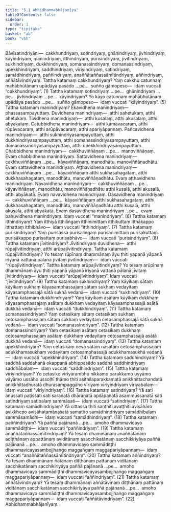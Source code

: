 ```yaml
---
title: "5.1 Abhidhammabhājanīya"
tableOfContents: false
sidebar:
  order: 1
type: "tipitaka"
basket: "ab"
book: "vbh"
---
```



<DynamicBreadcrumb />

<Division number="219" book="vbh" bookNo="30" page="128">

<Paragraph number="859" book="vbh">
Bāvīsatindriyāni—  cakkhundriyaṃ, sotindriyaṃ, ghānindriyaṃ, jivhindriyaṃ, kāyindriyaṃ, manindriyaṃ, itthindriyaṃ, purisindriyaṃ, jīvitindriyaṃ, sukhindriyaṃ, dukkhindriyaṃ, somanassindriyaṃ, domanassindriyaṃ, upekkhindriyaṃ, saddhindriyaṃ, vīriyindriyaṃ, satindriyaṃ, samādhindriyaṃ, paññindriyaṃ, anaññātaññassāmītindriyaṃ, aññindriyaṃ, aññātāvindriyaṃ.
</Paragraph>

</Division>
<Division number="220" book="vbh" bookNo="30" page="128">

<Paragraph number="860" book="vbh">
Tattha katamaṃ cakkhundriyaṃ? Yaṃ cakkhu catunnaṃ mahābhūtānaṃ upādāya pasādo …pe…  suñño gāmopeso—  idaṃ vuccati “cakkhundriyaṃ”. (1)
</Paragraph>

<Paragraph number="861" book="vbh">
Tattha katamaṃ sotindriyaṃ …pe…  ghānindriyaṃ …pe…  jivhindriyaṃ …pe…  kāyindriyaṃ? Yo kāyo catunnaṃ mahābhūtānaṃ upādāya pasādo …pe…  suñño gāmopeso—  idaṃ vuccati “kāyindriyaṃ”. (5)
</Paragraph>

<Paragraph number="862" book="vbh">
Tattha katamaṃ manindriyaṃ? Ekavidhena manindriyaṃ—  phassasampayuttaṃ. Duvidhena manindriyaṃ—  atthi sahetukaṃ, atthi ahetukaṃ. Tividhena manindriyaṃ—  atthi kusalaṃ, atthi akusalaṃ, atthi abyākataṃ. Catubbidhena manindriyaṃ—  atthi kāmāvacaraṃ, atthi rūpāvacaraṃ, atthi arūpāvacaraṃ, atthi apariyāpannaṃ. Pañcavidhena manindriyaṃ—  atthi sukhindriyasampayuttaṃ, atthi dukkhindriyasampayuttaṃ, atthi somanassindriyasampayuttaṃ, atthi domanassindriyasampayuttaṃ, atthi upekkhindriyasampayuttaṃ. Chabbidhena manindriyaṃ—  cakkhuviññāṇaṃ …pe…  manoviññāṇaṃ. Evaṃ chabbidhena manindriyaṃ.
</Paragraph>

<Paragraph number="863" book="vbh">
Sattavidhena manindriyaṃ—  cakkhuviññāṇaṃ …pe…  kāyaviññāṇaṃ, manodhātu, manoviññāṇadhātu. Evaṃ sattavidhena manindriyaṃ.
</Paragraph>

<Paragraph number="864" book="vbh">
Aṭṭhavidhena manindriyaṃ—  cakkhuviññāṇaṃ …pe…  kāyaviññāṇaṃ atthi sukhasahagataṃ, atthi dukkhasahagataṃ, manodhātu, manoviññāṇadhātu. Evaṃ aṭṭhavidhena manindriyaṃ.
</Paragraph>

<Paragraph number="865" book="vbh">
Navavidhena manindriyaṃ—  cakkhuviññāṇaṃ …pe…  kāyaviññāṇaṃ, manodhātu, manoviññāṇadhātu atthi kusalā, atthi akusalā, atthi abyākatā. Evaṃ navavidhena manindriyaṃ.
</Paragraph>

<Paragraph number="866" book="vbh">
Dasavidhena manindriyaṃ—  cakkhuviññāṇaṃ …pe…  kāyaviññāṇaṃ atthi sukhasahagataṃ, atthi dukkhasahagataṃ, manodhātu, manoviññāṇadhātu atthi kusalā, atthi akusalā, atthi abyākatā. Evaṃ dasavidhena manindriyaṃ …pe…  evaṃ bahuvidhena manindriyaṃ. Idaṃ vuccati “manindriyaṃ”. (6)
</Paragraph>

<Paragraph number="867" book="vbh">
Tattha katamaṃ itthindriyaṃ? Yaṃ itthiyā itthiliṅgaṃ itthinimittaṃ itthikuttaṃ itthākappo itthattaṃ itthibhāvo—  idaṃ vuccati “itthindriyaṃ”. (7)
</Paragraph>

<Paragraph number="868" book="vbh">
Tattha katamaṃ purisindriyaṃ? Yaṃ purisassa purisaliṅgaṃ purisanimittaṃ purisakuttaṃ purisākappo purisattaṃ purisabhāvo—  idaṃ vuccati “purisindriyaṃ”. (8)
</Paragraph>

<Paragraph number="869" book="vbh">
Tattha katamaṃ jīvitindriyaṃ? Jīvitindriyaṃ duvidhena—  atthi rūpajīvitindriyaṃ, atthi arūpajīvitindriyaṃ.
</Paragraph>

<Paragraph number="870" book="vbh">
Tattha katamaṃ rūpajīvitindriyaṃ? Yo tesaṃ rūpīnaṃ dhammānaṃ āyu ṭhiti yapanā yāpanā iriyanā vattanā pālanā jīvitaṃ jīvitindriyaṃ—  idaṃ vuccati “rūpajīvitindriyaṃ”.
</Paragraph>

<Paragraph number="871" book="vbh">
Tattha katamaṃ arūpajīvitindriyaṃ? Yo tesaṃ arūpīnaṃ dhammānaṃ āyu ṭhiti yapanā yāpanā iriyanā vattanā pālanā jīvitaṃ jīvitindriyaṃ—  idaṃ vuccati “arūpajīvitindriyaṃ”. Idaṃ vuccati “jīvitindriyaṃ”. (9)
</Paragraph>

<Paragraph number="872" book="vbh">
Tattha katamaṃ sukhindriyaṃ? Yaṃ kāyikaṃ sātaṃ kāyikaṃ sukhaṃ kāyasamphassajaṃ sātaṃ sukhaṃ vedayitaṃ kāyasamphassajā sātā sukhā vedanā—  idaṃ vuccati “sukhindriyaṃ”. (10)
</Paragraph>

<Paragraph number="873" book="vbh">
Tattha katamaṃ dukkhindriyaṃ? Yaṃ kāyikaṃ asātaṃ kāyikaṃ dukkhaṃ kāyasamphassajaṃ asātaṃ dukkhaṃ vedayitaṃ kāyasamphassajā asātā dukkhā vedanā—  idaṃ vuccati “dukkhindriyaṃ”. (11)
</Paragraph>

<Paragraph number="874" book="vbh">
Tattha katamaṃ somanassindriyaṃ? Yaṃ cetasikaṃ sātaṃ cetasikaṃ sukhaṃ cetosamphassajaṃ sātaṃ sukhaṃ vedayitaṃ cetosamphassajā sātā sukhā vedanā—  idaṃ vuccati “somanassindriyaṃ”. (12)
</Paragraph>

<Paragraph number="875" book="vbh">
Tattha katamaṃ domanassindriyaṃ? Yaṃ cetasikaṃ asātaṃ cetasikaṃ dukkhaṃ cetosamphassajaṃ asātaṃ dukkhaṃ vedayitaṃ cetosamphassajā asātā dukkhā vedanā—  idaṃ vuccati “domanassindriyaṃ”. (13)
</Paragraph>

<Paragraph number="876" book="vbh">
Tattha katamaṃ upekkhindriyaṃ? Yaṃ cetasikaṃ neva sātaṃ nāsātaṃ cetosamphassajaṃ adukkhamasukhaṃ vedayitaṃ cetosamphassajā adukkhamasukhā vedanā—  idaṃ vuccati “upekkhindriyaṃ”. (14)
</Paragraph>

<Paragraph number="877" book="vbh">
Tattha katamaṃ saddhindriyaṃ? Yā saddhā saddahanā okappanā abhippasādo saddhā saddhindriyaṃ saddhābalaṃ—  idaṃ vuccati “saddhindriyaṃ”. (15)
</Paragraph>

<Paragraph number="878" book="vbh">
Tattha katamaṃ vīriyindriyaṃ? Yo cetasiko vīriyārambho nikkamo parakkamo uyyāmo vāyāmo ussāho ussoḷhī thāmo ṭhiti asithilaparakkamatā anikkhittachandatā anikkhittadhuratā dhurasampaggāho vīriyaṃ vīriyindriyaṃ vīriyabalaṃ—  idaṃ vuccati “vīriyindriyaṃ”. (16)
</Paragraph>

<Paragraph number="879" book="vbh">
Tattha katamaṃ satindriyaṃ? Yā sati anussati paṭissati sati saraṇatā dhāraṇatā apilāpanatā asammussanatā sati satindriyaṃ satibalaṃ sammāsati—  idaṃ vuccati “satindriyaṃ”. (17)
</Paragraph>

<Paragraph number="880" book="vbh">
Tattha katamaṃ samādhindriyaṃ? Yā cittassa ṭhiti saṇṭhiti avaṭṭhiti avisāhāro avikkhepo avisāhaṭamānasatā samatho samādhindriyaṃ samādhibalaṃ sammāsamādhi—  idaṃ vuccati “samādhindriyaṃ”. (18)
</Paragraph>

<Paragraph number="881" book="vbh">
Tattha katamaṃ paññindriyaṃ? Yā paññā pajānanā …pe…  amoho dhammavicayo sammādiṭṭhi—  idaṃ vuccati “paññindriyaṃ”. (19)
</Paragraph>

<Paragraph number="882" book="vbh">
Tattha katamaṃ anaññātaññassāmītindriyaṃ? Yā tesaṃ dhammānaṃ anaññātānaṃ adiṭṭhānaṃ appattānaṃ aviditānaṃ asacchikatānaṃ sacchikiriyāya paññā pajānanā …pe…  amoho dhammavicayo sammādiṭṭhi dhammavicayasambojjhaṅgo maggaṅgaṃ maggapariyāpannaṃ—  idaṃ vuccati “anaññātaññassāmītindriyaṃ”. (20)
</Paragraph>

<Paragraph number="883" book="vbh">
Tattha katamaṃ aññindriyaṃ? Yā tesaṃ dhammānaṃ ñātānaṃ diṭṭhānaṃ pattānaṃ viditānaṃ sacchikatānaṃ sacchikiriyāya paññā pajānanā …pe…  amoho dhammavicayo sammādiṭṭhi dhammavicayasambojjhaṅgo maggaṅgaṃ maggapariyāpannaṃ—  idaṃ vuccati “aññindriyaṃ”. (21)
</Paragraph>

<Paragraph number="884" book="vbh">
Tattha katamaṃ aññātāvindriyaṃ? Yā tesaṃ dhammānaṃ aññātāvīnaṃ diṭṭhānaṃ pattānaṃ viditānaṃ sacchikatānaṃ sacchikiriyāya paññā pajānanā …pe…  amoho dhammavicayo sammādiṭṭhi dhammavicayasambojjhaṅgo maggaṅgaṃ maggapariyāpannaṃ—  idaṃ vuccati “aññātāvindriyaṃ”. (22)

</Paragraph>
</Division>

<Paragraph number="885" type="center" book="vbh">
Abhidhammabhājanīyaṃ.
</Paragraph>